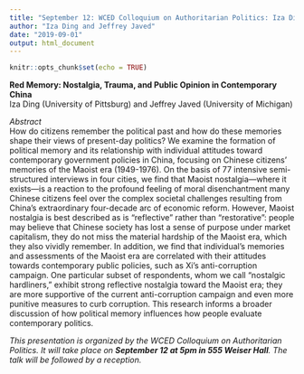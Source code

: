 ```yaml
---
title: "September 12: WCED Colloquium on Authoritarian Politics: Iza Ding and Jeffrey Javed"
author: "Iza Ding and Jeffrey Javed"
date: "2019-09-01"
output: html_document
---
```


```r
knitr::opts_chunk$set(echo = TRUE)
```
**Red Memory: Nostalgia, Trauma, and Public Opinion in Contemporary China**\
Iza Ding (University of Pittsburg) and Jeffrey Javed (University of Michigan)\

*Abstract*\
How do citizens remember the political past and how do these memories shape their views of present-day politics? We examine the formation of political memory and its relationship with individual attitudes toward contemporary government policies in China, focusing on Chinese citizens’ memories of the Maoist era (1949-1976). On the basis of 77 intensive semi-structured interviews in four cities, we find that Maoist nostalgia—where it exists—is a reaction to the profound feeling of moral disenchantment many Chinese citizens feel over the complex societal challenges resulting from China’s extraordinary four-decade arc of economic reform. However, Maoist nostalgia is best described as is "reflective" rather than "restorative": people may believe that Chinese society has lost a sense of purpose under market capitalism, they do not miss the material hardship of the Maoist era, which they also vividly remember. In addition, we find that individual’s memories and assessments of the Maoist era are correlated with their attitudes towards contemporary public policies, such as Xi’s anti-corruption campaign. One particular subset of respondents, whom we call “nostalgic hardliners,” exhibit strong reflective nostalgia toward the Maoist era; they are more supportive of the current anti-corruption campaign and even more punitive measures to curb corruption. This research informs a broader discussion of how political memory influences how people evaluate contemporary politics.

*This presentation is organized by the WCED Colloquium on Authoritarian Politics. It will take place on **September 12 at 5pm in 555 Weiser Hall**. The talk will be followed by a reception.*
